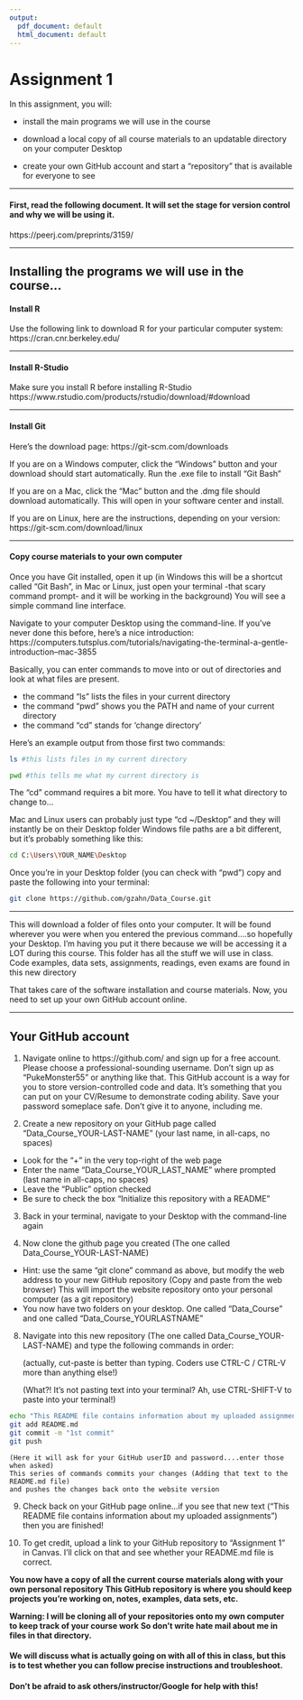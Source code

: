 ```yaml
---
output:
  pdf_document: default
  html_document: default
---
```

# **Assignment 1**

In this assignment, you will:

+ install the main programs we will use in the course

+ download a local copy of all course materials to an updatable directory on your computer Desktop

+ create your own GitHub account and start a "repository" that is available for everyone to see

________________

#### First, read the following document. It will set the stage for version control and why we will be using it.

https://peerj.com/preprints/3159/

________________

## **Installing the programs we will use in the course...**

#### **Install R**
Use the following link to download R for your particular computer system:
https://cran.cnr.berkeley.edu/

---

#### **Install R-Studio**
Make sure you install R before installing R-Studio
https://www.rstudio.com/products/rstudio/download/#download

---

#### **Install Git**

Here's the download page:
https://git-scm.com/downloads

If you are on a Windows computer, click the "Windows" button and your download should start automatically.
Run the .exe file to install "Git Bash"

If you are on a Mac, click the "Mac" button and the .dmg file should download automatically. 
This will open in your software center and install.

If you are on Linux, here are the instructions, depending on your version:
https://git-scm.com/download/linux

---

#### **Copy course materials to your own computer**

Once you have Git installed, open it up (in Windows this will be a shortcut called "Git Bash", 
in Mac or Linux, just open your terminal -that scary command prompt- and it will be working in the background)
You will see a simple command line interface.


Navigate to your computer Desktop using the command-line. 
If you've never done this before, here's a nice introduction:
https://computers.tutsplus.com/tutorials/navigating-the-terminal-a-gentle-introduction--mac-3855

Basically, you can enter commands to move into or out of directories and look at what files are present.

+ the command "ls" lists the files in your current directory
+ the command "pwd" shows you the PATH and name of your current directory
+ the command "cd" stands for 'change directory'

Here's an example output from those first two commands:

```bash
ls #this lists files in my current directory
```

```bash
pwd #this tells me what my current directory is
```

The "cd" command requires a bit more. You have to tell it what directory to change to...

Mac and Linux users can probably just type "cd ~/Desktop" and they will instantly be on their Desktop folder
Windows file paths are a bit different, but it's probably something like this:

```bash
cd C:\Users\YOUR_NAME\Desktop
```

Once you're in your Desktop folder (you can check with "pwd")
copy and paste the following into your terminal:

```bash
git clone https://github.com/gzahn/Data_Course.git
```
---

This will download a folder of files onto your computer. It will be found wherever you were when you 
entered the previous command....so hopefully your Desktop. I'm having you put it there because we will 
be accessing it a LOT during this course.
This folder has all the stuff we will use in class. Code examples, data sets, assignments, readings, 
even exams are found in this new directory 

That takes care of the software installation and course materials. Now, you need to set up your own 
GitHub account online.

________________


## Your GitHub account

1.  Navigate online to https://github.com/ and sign up for a free account.
Please choose a professional-sounding username. Don't sign up as "PukeMonster55" or anything like that.
This GitHub account is a way for you to store version-controlled code and data. It's something that you 
can put on your CV/Resume to demonstrate coding ability.
Save your password someplace safe. Don't give it to anyone, including me.

2.  Create a new repository on your GitHub page called "Data_Course_YOUR-LAST-NAME" 
(your last name, in all-caps, no spaces)
  + Look for the "+" in the very top-right of the web page
  + Enter the name "Data_Course_YOUR_LAST_NAME" where prompted (last name in all-caps, no spaces)
  + Leave the "Public" option checked
  + Be sure to check the box "Initialize this repository with a README"

3.  Back in your terminal, navigate to your Desktop with the command-line again

4.  Now clone the github page you created (The one called Data_Course_YOUR-LAST-NAME)
  + Hint: use the same "git clone" command as above, but modify the web address to your new GitHub repository 
    (Copy and paste from the web browser)
	This will import the website repository onto your personal computer (as a git repository)
  + You now have two folders on your desktop. One called "Data_Course" and one called "Data_Course_YOURLASTNAME"
8.  Navigate into this new repository (The one called Data_Course_YOUR-LAST-NAME) and type the following commands in order:

    (actually, cut-paste is better than typing. Coders use CTRL-C / CTRL-V more than anything else!)

    (What?! It's not pasting text into your terminal? Ah, use CTRL-SHIFT-V to paste into your terminal!)

```bash
echo "This README file contains information about my uploaded assignments" >> README.md
git add README.md
git commit -m "1st commit"
git push
```
	(Here it will ask for your GitHub userID and password....enter those when asked)
	This series of commands commits your changes (Adding that text to the README.md file) 
	and pushes the changes back onto the website version


9. Check back on your GitHub page online...if you see that new text 
("This README file contains information about my uploaded assignments") then you are finished!

10. To get credit, upload a link to your GitHub repository to "Assignment 1" in Canvas. 
I'll click on that and see whether your README.md file is correct.

**You now have a copy of all the current course materials along with your own personal repository**
**This GitHub repository is where you should keep projects you're working on, notes, examples, data sets, etc.**

**Warning: I will be cloning all of your repositories onto my own computer to keep track of your course work**
**So don't write hate mail about me in files in that directory.**


#### We will discuss what is actually going on with all of this in class, but this is to test whether you can follow precise instructions and troubleshoot.


#### **Don't be afraid to ask others/instructor/Google for help with this!**
